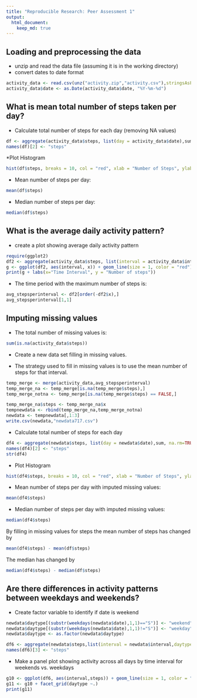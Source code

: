 ```yaml
---
title: "Reproducible Research: Peer Assessment 1"
output: 
  html_document:
    keep_md: true
---
```



## Loading and preprocessing the data
* unzip and read the data file (assuming it is in the working directory)
* convert dates to date format

```r
activity_data <- read.csv(unz("activity.zip","activity.csv"),stringsAsFactors = FALSE)
activity_data$date <- as.Date(activity_data$date, "%Y-%m-%d")
```
## What is mean total number of steps taken per day?

* Calculate total number of steps for each day (removing NA values)
```r
df <- aggregate(activity_data$steps, list(day = activity_data$date),sum, na.rm=TRUE)
names(df)[2] <- "steps"
```

*Plot Histogram

```r
hist(df$steps, breaks = 10, col = "red", xlab = "Number of Steps", ylab = "Frequency", main ="Number of steps taken each day")
```


* Mean number of steps per day:
```r
mean(df$steps)
```

* Median number of steps per day:
```r
median(df$steps)
```


## What is the average daily activity pattern?
* create a plot showing average daily activity pattern
```r
require(ggplot2)
df2 <- aggregate(activity_data$steps, list(interval = activity_data$interval),mean, na.rm=TRUE)
g <- ggplot(df2, aes(interval, x)) + geom_line(size = 1, color = "red") + ggtitle("Average Daily Activity Pattern")
print(g + labs(x="Time Interval", y = "Number of steps"))
```


* The time period with the maximum number of steps is:

```r
avg_stepsperinterval <- df2[order(-df2$x),]
avg_stepsperinterval[1,1]
```

## Imputing missing values

* The total number of missing values is:
```r
sum(is.na(activity_data$steps))
```

* Create a new data set filling in missing values.

* The strategy used to fill in missing values is to use the mean number of steps for that interval.
```r
temp_merge <- merge(activity_data,avg_stepsperinterval)
temp_merge_na <- temp_merge[is.na(temp_merge$steps),]
temp_merge_notna <- temp_merge[is.na(temp_merge$steps) == FALSE,]

temp_merge_na$steps <- temp_merge_na$x
tempnewdata <- rbind(temp_merge_na,temp_merge_notna)
newdata <- tempnewdata[,1:3]
write.csv(newdata,"newdata717.csv")

```


* Calculate total number of steps for each day
```r
df4 <- aggregate(newdata$steps, list(day = newdata$date),sum, na.rm=TRUE)
names(df4)[2] <- "steps"
str(df4)
```

* Plot Histogram

```r
hist(df4$steps, breaks = 10, col = "red", xlab = "Number of Steps", ylab = "Frequency", main ="Number of steps taken each day")
```


* Mean number of steps per day with imputed missing values:
```r
mean(df4$steps)
```

* Median number of steps per day with imputed missing values:
```r
median(df4$steps)
```

By filling in missing values for steps the mean number of steps has changed by

```r
mean(df4$steps) - mean(df$steps)
```

The median has changed by
```r
median(df4$steps) - median(df$steps)
```

## Are there differences in activity patterns between weekdays and weekends?

* Create factor variable to identify if date is weekend
```r
newdata$daytype[(substr(weekdays(newdata$date),1,1)=="S")] <- "weekend"
newdata$daytype[(substr(weekdays(newdata$date),1,1)!="S")] <- "weekday"
newdata$daytype <- as.factor(newdata$daytype)

df6 <- aggregate(newdata$steps,list(interval = newdata$interval,daytype = newdata$daytype),mean)
names(df6)[3] <- "steps"
```


* Make a panel plot showing activity across all days by time interval for weekends vs. weekdays

```r
g10 <- ggplot(df6, aes(interval,steps)) + geom_line(size = 1, color = "red") + ggtitle("Steps by Time Interval")
g11 <- g10 + facet_grid(daytype ~.)
print(g11)
```

